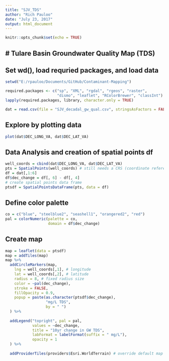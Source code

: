 ```yaml
---
title: "SJV_TDS"
author: "Rich Pauloo"
date: "July 23, 2017"
output: html_document
---
```


```r
knitr::opts_chunk$set(echo = TRUE)
```

## # Tulare Basin Groundwater Quality Map (TDS)

## Set wd(), load requried packages, and load data
```r
setwd("E:/rpauloo/Documents/GitHub/Contaminant-Mapping")

required.packages <- c("sp", "XML", "rgdal", "rgeos", "raster", 
                       "dismo", "leaflet", "RColorBrewer", "classInt")
lapply(required.packages, library, character.only = TRUE)

dat = read.csv(file = "SJV_decadal_gw_qual.csv", stringsAsFactors = FALSE)
```


## Explore by plotting data
```r
plot(dat$DEC_LONG_VA, dat$DEC_LAT_VA)
```


## Data Analysis and creation of spatial points df
```r
well_coords = cbind(dat$DEC_LONG_VA, dat$DEC_LAT_VA)
pts = SpatialPoints(well_coords) # still needs a CRS (coordinate reference system)
df = dat[,1:6]
df$dec_change = df[, 6] - df[, 4]
# create spatial points data frame
ptsdf = SpatialPointsDataFrame(pts, data = df)
```


## Define color palette
```r
co = c("blue", "steelblue2", "seashell1", "orangered2", "red")
pal = colorNumeric(palette = co, 
                   domain = df$dec_change)
```


## Create map
```r
map = leaflet(data = ptsdf) 
map = addTiles(map)
map %>%
  addCircleMarkers(map,
    lng = well_coords[,1], # longitude
    lat = well_coords[,2], # latitude
    radius = 8, # fixed radius size
    color = ~pal(dec_change),
    stroke = FALSE, 
    fillOpacity = 0.9,
    popup = paste(as.character(ptsdf$dec_change), 
                  "mg/L TDS", 
                  by = " ")
  ) %>%
  
  addLegend("topright", pal = pal,
            values = ~dec_change,
            title = "10yr change in GW TDS",
            labFormat = labelFormat(suffix = " mg/L"),
            opacity = 1
  ) %>%
  
  addProviderTiles(providers$Esri.WorldTerrain) # override default map
```